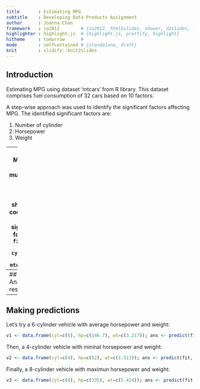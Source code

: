 ```yaml
---
title       : Estimating MPG
subtitle    : Developing Data Products Assignment
author      : Joanna Chan
framework   : io2012        # {io2012, html5slides, shower, dzslides, ...}
highlighter : highlight.js  # {highlight.js, prettify, highlight}
hitheme     : tomorrow      # 
mode        : selfcontained # {standalone, draft}
knit        : slidify::knit2slides
---
```

## Introduction
Estimating MPG using dataset 'mtcars' from R library. 
This dataset comprises fuel consumption of 32 cars based on 10 factors.

A step-wise approach was used to identify the significant 
factors affecting MPG. The identified significant factors are:

1. Number of cylinder
2. Horsepower
3. Weight

---
## Modeling
The multivariate linear model below shows the coefficients of 
the significant factors:
```r
fit <- lm (mpg ~ cyl+hp+wt, data = mtcars)
fit
```

---
## Analyzing residuals
```r
par(mfrow = c(1, 4))
plot(fit)
```

---
## Making predictions
Let's try a 6-cylinder vehicle with average horsepower and weight:
```r
v1 <- data.frame(cyl=c(6), hp=c(146.7), wt=c(3.217)); ans <- predict(fit, newdata=v1); ans[[1]]
```

Then, a 4-cylinder vehicle with mininal horsepower and weight:
```r
v2 <- data.frame(cyl=c(4), hp=c(52), wt=c(1.513)); ans <- predict(fit, newdata=v2); ans[[1]]
```

Finally, a 8-cylinder vehicle with maximun horsepower and weight:
```r
v3 <- data.frame(cyl=c(8), hp=c(335), wt=c(5.424)); ans <- predict(fit, newdata=v3); ans[[1]]
```